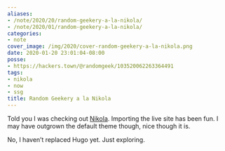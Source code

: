 ```yaml
---
aliases:
- /note/2020/20/random-geekery-a-la-nikola/
- /note/2020/01/random-geekery-a-la-nikola/
categories:
- note
cover_image: /img/2020/cover-random-geekery-a-la-nikola.png
date: 2020-01-20 23:01:04-08:00
posse:
- https://hackers.town/@randomgeek/103520062263364491
tags:
- nikola
- now
- ssg
title: Random Geekery a la Nikola
---
```


Told you I was checking out [Nikola](https://getnikola.com). Importing
the live site has been fun. I may have outgrown the default theme
though, nice though it is.

No, I haven’t replaced Hugo yet. Just exploring.
